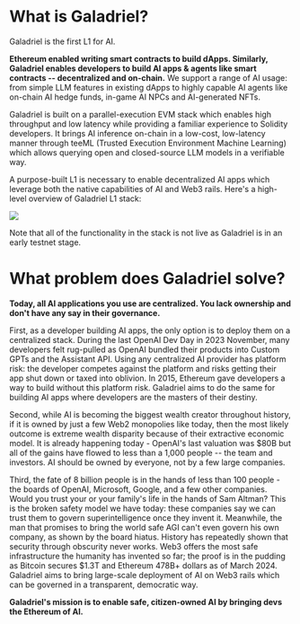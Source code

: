 # What is Galadriel?

Galadriel is the first L1 for AI.

**Ethereum enabled writing smart contracts to build dApps. Similarly, Galadriel enables developers to build AI apps & agents like smart contracts -- decentralized and on-chain.** We support a range of AI usage: from simple LLM features in existing dApps to highly capable AI agents like on-chain AI hedge funds, in-game AI NPCs and AI-generated NFTs.

Galadriel is built on a parallel-execution EVM stack which enables high throughput and low latency while providing a familiar experience to Solidity developers. It brings AI inference on-chain in a low-cost, low-latency manner through teeML (Trusted Execution Environment Machine Learning) which allows querying open and closed-source LLM models in a verifiable way.

A purpose-built L1 is necessary to enable decentralized AI apps which leverage both the native capabilities of AI and Web3 rails. Here's a high-level overview of Galadriel L1 stack:

<img src="/images/stack.jpg"/>


Note that all of the functionality in the stack is not live as Galadriel is in an early testnet stage.

# What problem does Galadriel solve?

**Today, all AI applications you use are centralized. You lack ownership and don't have any say in their governance.**

First, as a developer building AI apps, the only option is to deploy them on a centralized stack. During the last OpenAI Dev Day in 2023 November, many developers felt rug-pulled as OpenAI bundled their products into Custom GPTs and the Assistant API. Using any centralized AI provider has platform risk: the developer competes against the platform and risks getting their app shut down or taxed into oblivion. In 2015, Ethereum gave developers a way to build without this platform risk. Galadriel aims to do the same for building AI apps where developers are the masters of their destiny.

Second, while AI is becoming the biggest wealth creator throughout history, if it is owned by just a few Web2 monopolies like today, then the most likely outcome is extreme wealth disparity because of their extractive economic model. It is already happening today - OpenAI's last valuation was $80B but all of the gains have flowed to less than a 1,000 people --  the team and investors. AI should be owned by everyone, not by a few large companies.

Third, the fate of 8 billion people is in the hands of less than 100 people - the boards of OpenAI, Microsoft, Google, and a few other companies. Would you trust your or your family's life in the hands of Sam Altman? This is the broken safety model we have today: these companies say we can trust them to govern superintelligence once they invent it. Meanwhile, the man that promises to bring the world safe AGI can't even govern his own company, as shown by the board hiatus. History has repeatedly shown that security through obscurity never works. Web3 offers the most safe infrastructure the humanity has invented so far; the proof is in the pudding as Bitcoin secures $1.3T and Ethereum 478B+ dollars as of March 2024. Galadriel aims to bring large-scale deployment of AI on Web3 rails which can be governed in a transparent, democratic way.

**Galadriel's mission is to enable safe, citizen-owned AI by bringing devs the Ethereum of AI.**